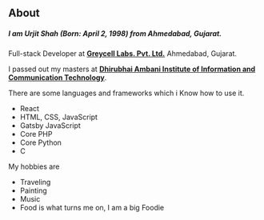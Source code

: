 ## About

##### I am **Urjit Shah (Born: April 2, 1998)** from Ahmedabad, Gujarat.<br/>
Full-stack Developer at [**Greycell Labs. Pvt. Ltd.**](https://greylabs.com/) Ahmedabad, Gujarat.

I passed out my masters at [**Dhirubhai Ambani Institute of Information and Communication Technology**](https://www.daiict.ac.in/).

There are some languages and frameworks which i Know how to use it.
* React
* HTML, CSS, JavaScript
* Gatsby JavaScript
* Core PHP
* Core Python
* C

My hobbies are
* Traveling
* Painting
* Music
* Food is what turns me on, I am a big Foodie